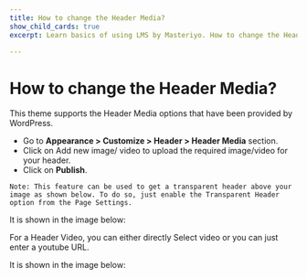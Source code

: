 ---
title: How to change the Header Media?
show_child_cards: true
excerpt: Learn basics of using LMS by Masteriyo. How to change the Header Media.

---

# How to change the Header Media?

This theme supports the Header Media options that have been provided by WordPress.

- Go to **Appearance > Customize > Header > Header Media** section.
- Click on Add new image/ video to upload the required image/video for your header.
- Click on **Publish**.

```
Note: This feature can be used to get a transparent header above your image as shown below. To do so, just enable the Transparent Header option from the Page Settings.
```

It is shown in the image below:


For a Header Video, you can either directly Select video or you can just enter a youtube URL.

It is shown in the image below:
